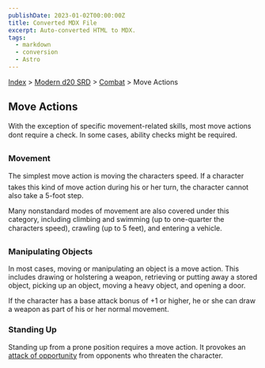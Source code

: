 ```yaml
---
publishDate: 2023-01-02T00:00:00Z
title: Converted MDX File
excerpt: Auto-converted HTML to MDX.
tags:
  - markdown
  - conversion
  - Astro
---
```


[Index](-index) > [Modern d20 SRD](modern-d20-srd-index) > [Combat](modern-d20-srd-combat-index) > Move Actions

## Move Actions

With the exception of specific movement-related skills, most move actions dont require a check. In some cases, ability checks might be required.

### Movement

The simplest move action is moving the characters speed. If a character takes this kind of move action during his or her turn, the character cannot also take a 5-foot step.

Many nonstandard modes of movement are also covered under this category, including climbing and swimming (up to one-quarter the characters speed), crawling (up to 5 feet), and entering a vehicle.

### Manipulating Objects

In most cases, moving or manipulating an object is a move action. This includes drawing or holstering a weapon, retrieving or putting away a stored object, picking up an object, moving a heavy object, and opening a door.

If the character has a base attack bonus of +1 or higher, he or she can draw a weapon as part of his or her normal movement.

### Standing Up

Standing up from a prone position requires a move action. It provokes an [attack
of opportunity](modern-d20-srd-combat-attacks-of-opportunity) from opponents who threaten the character.
